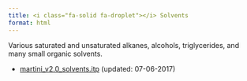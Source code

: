 ```yaml
---
title: <i class="fa-solid fa-droplet"></i> Solvents
format: html
---
```


Various saturated and unsaturated alkanes, alcohols, triglycerides, and many small organic solvents.

- [martini_v2.0_solvents.itp](https://martini-library.s3.us-east-2.amazonaws.com/ff_parameters/martini2/solvents/martini_v2.0_solvents.itp) (updated: 07-06-2017)